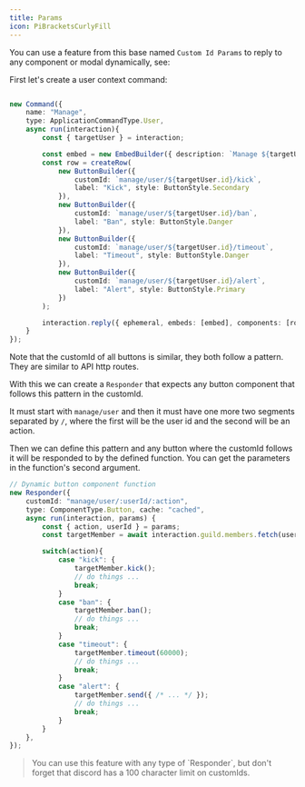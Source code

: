```yaml
---
title: Params
icon: PiBracketsCurlyFill
---
```



You can use a feature from this base named `Custom Id Params` to reply to any component or modal dynamically, see:

First let's create a user context command:
```ts title="src/discord/commands/context/manage.ts"

new Command({
    name: "Manage",
    type: ApplicationCommandType.User,
    async run(interaction){
        const { targetUser } = interaction;

        const embed = new EmbedBuilder({ description: `Manage ${targetUser}` });
        const row = createRow(
            new ButtonBuilder({ 
                customId: `manage/user/${targetUser.id}/kick`, 
                label: "Kick", style: ButtonStyle.Secondary 
            }),
            new ButtonBuilder({ 
                customId: `manage/user/${targetUser.id}/ban`, 
                label: "Ban", style: ButtonStyle.Danger 
            }),
            new ButtonBuilder({ 
                customId: `manage/user/${targetUser.id}/timeout`, 
                label: "Timeout", style: ButtonStyle.Danger 
            }),
            new ButtonBuilder({ 
                customId: `manage/user/${targetUser.id}/alert`, 
                label: "Alert", style: ButtonStyle.Primary 
            })
        );

        interaction.reply({ ephemeral, embeds: [embed], components: [row] });
    }
});
```

Note that the customId of all buttons is similar, they both follow a pattern. They are similar to API http routes.

With this we can create a `Responder` that expects any button component that follows this pattern in the customId.

It must start with `manage/user` and then it must have one more two segments separated by `/`, where the first will be the user id and the second will be an action.

Then we can define this pattern and any button where the customId follows it will be responded to by the defined function. You can get the parameters in the function's second argument.
```ts title="src/discord/responders/manage.ts"
// Dynamic button component function
new Responder({
    customId: "manage/user/:userId/:action",
    type: ComponentType.Button, cache: "cached",
    async run(interaction, params) {
        const { action, userId } = params;
        const targetMember = await interaction.guild.members.fetch(userId);

        switch(action){
            case "kick": {
                targetMember.kick();
                // do things ...
                break;
            }
            case "ban": {
                targetMember.ban();
                // do things ...
                break;
            }
            case "timeout": {
                targetMember.timeout(60000);
                // do things ...
                break;
            }
            case "alert": {
                targetMember.send({ /* ... */ });
                // do things ...
                break;
            }
        }
    },
});
```

<Blockquote icon={Icon.danger} color="danger">
    You can use this feature with any type of `Responder`, but don't forget that discord has a 100 character limit on customIds.
</Blockquote>